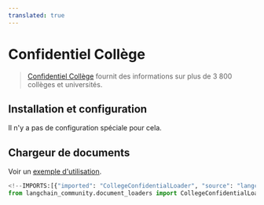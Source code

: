 ```yaml
---
translated: true
---
```


# Confidentiel Collège

>[Confidentiel Collège](https://www.collegeconfidential.com/) fournit des informations sur plus de 3 800 collèges et universités.

## Installation et configuration

Il n'y a pas de configuration spéciale pour cela.

## Chargeur de documents

Voir un [exemple d'utilisation](/docs/integrations/document_loaders/college_confidential).

```python
<!--IMPORTS:[{"imported": "CollegeConfidentialLoader", "source": "langchain_community.document_loaders", "docs": "https://api.python.langchain.com/en/latest/document_loaders/langchain_community.document_loaders.college_confidential.CollegeConfidentialLoader.html", "title": "College Confidential"}]-->
from langchain_community.document_loaders import CollegeConfidentialLoader
```

